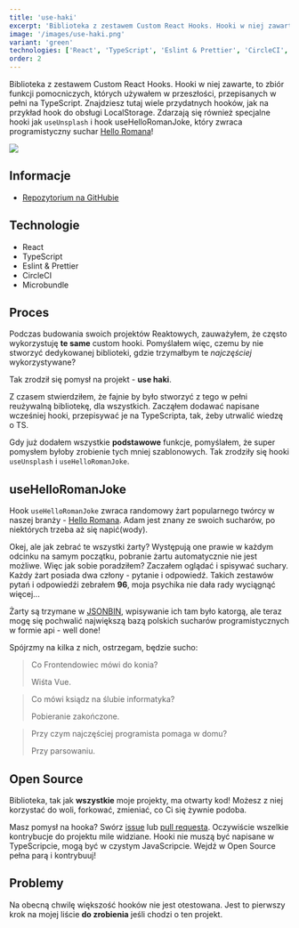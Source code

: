 ```yaml
---
title: 'use-haki'
excerpt: 'Biblioteka z zestawem Custom React Hooks. Hooki w niej zawarte, to zbiór funkcji pomocniczych, których używałem w przeszłości, przepisanych w pełni na TypeScript'
image: '/images/use-haki.png'
variant: 'green'
technologies: ['React', 'TypeScript', 'Eslint & Prettier', 'CircleCI', 'Microbundle']
order: 2
---
```


Biblioteka z zestawem <Sparkles>Custom React Hooks</Sparkles>. Hooki w niej zawarte, to zbiór funkcji pomocniczych, których używałem w przeszłości, przepisanych w pełni na TypeScript. Znajdziesz tutaj wiele przydatnych hooków, jak na przykład hook do obsługi LocalStorage. Zdarzają się również specjalne hooki jak `useUnsplash` i hook <Sparkles>useHelloRomanJoke</Sparkles>, który zwraca programistyczny suchar [Hello Romana](https://www.youtube.com/channel/UCq8XmOMtrUCb8FcFHQEd8_g)!

![](/images/use-haki.png)

## Informacje

- [Repozytorium na GitHubie](https://github.com/olafsulich/use-haki)

## Technologie

- React
- TypeScript
- Eslint & Prettier
- CircleCI
- Microbundle

## Proces

Podczas budowania swoich projektów Reaktowych, zauważyłem, że często wykorzystuję **te same** custom hooki. Pomyślałem więc, czemu by nie stworzyć dedykowanej biblioteki, gdzie trzymałbym te _najczęściej_ wykorzystywane?

Tak zrodził się pomysł na projekt - **use haki**.

Z czasem stwierdziłem, że fajnie by było stworzyć z tego w pełni reużywalną bibliotekę, dla wszystkich. Zacząłem dodawać napisane wcześniej hooki, przepisywać je na TypeScripta, tak, żeby utrwalić wiedzę o TS.

Gdy już dodałem wszystkie **podstawowe** funkcje, pomyślałem, że super pomysłem byłoby zrobienie tych mniej szablonowych. Tak zrodziły się hooki `useUnsplash` i `useHelloRomanJoke`.

## useHelloRomanJoke

Hook `useHelloRomanJoke` zwraca randomowy żart popularnego twórcy w naszej branży - [Hello Romana](https://www.youtube.com/channel/UCq8XmOMtrUCb8FcFHQEd8_g). Adam jest znany ze swoich sucharów, po niektórych trzeba aż się napić(wody).

Okej, ale jak zebrać te wszystki żarty? Występują one prawie w każdym odcinku na samym początku, pobranie żartu automatycznie nie jest możliwe. Więc jak sobie poradziłem? Zaczałem oglądać i spisywać suchary. Każdy żart posiada dwa człony - pytanie i odpowiedź. Takich zestawów pytań i odpowiedźi zebrałem **96**, moja psychika nie dała rady wyciągnąć więcej...

Żarty są trzymane w [JSONBIN](https://jsonbin.io/), wpisywanie ich tam było katorgą, ale teraz mogę się pochwalić największą bazą polskich sucharów programistycznych w formie api - well done!

Spójrzmy na kilka z nich, ostrzegam, będzie sucho:

> Co Frontendowiec mówi do konia?
>
> Wiśta Vue.

> Co mówi ksiądz na ślubie informatyka?
>
> Pobieranie zakończone.

> Przy czym najczęściej programista pomaga w domu?
>
> Przy parsowaniu.

## Open Source

Biblioteka, tak jak **wszystkie** moje projekty, ma otwarty kod! Możesz z niej korzystać do woli, forkować, zmieniać, co Ci się żywnie podoba.

Masz pomysł na hooka? Swórz [issue](https://guides.github.com/features/issues/) lub [pull requesta](https://docs.github.com/en/free-pro-team@latest/github/collaborating-with-issues-and-pull-requests/about-pull-requests). Oczywiście wszelkie kontrybucje do projektu mile widziane. Hooki nie muszą być napisane w TypeScripcie, mogą być w czystym JavaScripcie. Wejdź w Open Source pełna parą i kontrybuuj!

## Problemy

Na obecną chwilę większość hooków nie jest otestowana. Jest to pierwszy krok na mojej liście **do zrobienia** jeśli chodzi o ten projekt.
